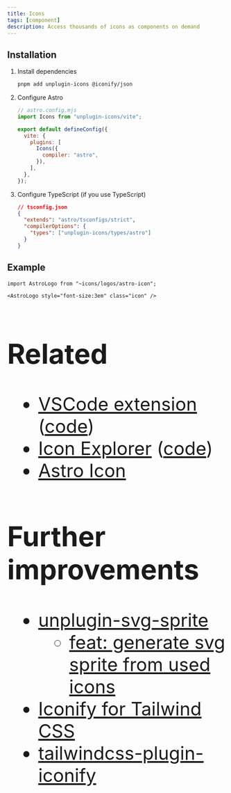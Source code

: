 ```yaml
---
title: Icons
tags: [component]
description: Access thousands of icons as components on demand
---
```


## Installation


<Steps>

1. Install dependencies

   ```bash
   pnpm add unplugin-icons @iconify/json
   ```

2. Configure Astro

   ```js {2, 7-9}
   // astro.config.mjs
   import Icons from "unplugin-icons/vite";

   export default defineConfig({
     vite: {
       plugins: [
         Icons({
           compiler: "astro",
         }),
       ],
     },
   });
   ```

3. Configure TypeScript (if you use TypeScript)

   ```json {5}
   // tsconfig.json
   {
     "extends": "astro/tsconfigs/strict",
     "compilerOptions": {
       "types": ["unplugin-icons/types/astro"]
     }
   }
   ```

</Steps>

## Example

```mdx
import AstroLogo from "~icons/logos/astro-icon";

<AstroLogo style="font-size:3em" class="icon" />
```


<AstroLogo style="font-size:3em" class="icon" />

## Related

- [VSCode extension](https://marketplace.visualstudio.com/items?itemName=antfu.iconify) ([code](https://github.com/antfu/vscode-iconify))
- [Icon Explorer](https://icones.js.org/) ([code](https://github.com/antfu/icones))
- [Astro Icon](https://www.astroicon.dev/)

## Further improvements

- [unplugin-svg-sprite](https://github.com/yunsii/unplugin-svg-sprite)
  - [feat: generate svg sprite from used icons](https://github.com/unplugin/unplugin-icons/issues/55)
- [Iconify for Tailwind CSS](https://iconify.design/docs/usage/css/tailwind/)
- [tailwindcss-plugin-iconify](https://github.com/yunsii/tailwindcss-plugin-iconify)
